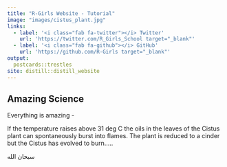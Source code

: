 ```yaml
---
title: "R-Girls Website - Tutorial"
image: "images/cistus_plant.jpg"
links:
  - label: '<i class="fab fa-twitter"></i> Twitter'
    url: 'https://twitter.com/R_Girls_School target="_blank"'
  - label: '<i class="fab fa-github"></i> GitHub'
    url: 'https://github.com/R-Girls target="_blank"'
output:
  postcards::trestles
site: distill::distill_website
---
```

 
## Amazing Science

Everything is amazing -

If the temperature raises above 31 deg C the oils in the leaves of the Cistus plant can spontaneously burst into flames.  The plant is reduced to a cinder but the Cistus has evolved to burn.....


سبحان الله
